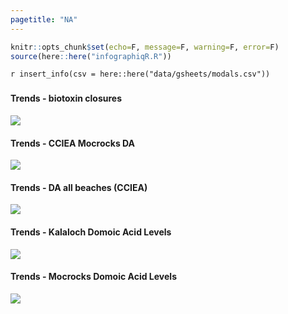 ```yaml
---
pagetitle: "NA"
---
```


```r
knitr::opts_chunk$set(echo=F, message=F, warning=F, error=F)
source(here::here("infographiqR.R"))
```

`r insert_info(csv = here::here("data/gsheets/modals.csv"))`


### {.tabset}

#### Trends - biotoxin closures

![](figures/S_WQ_Q7_6_ClosuresDays_by_Biotoxins_OCNMS_DOH.JPG)

#### Trends - CCIEA Mocrocks DA

![](figures/S_WQ_Q7_4_MaxDA_RazorClams_Mocrocks_CCIEA.JPG)

#### Trends - DA all beaches (CCIEA)

![](figures/S_WQ_Q7_5_MaxDA_RazorClams_WA_Coast_CCIEA.JPG)

#### Trends - Kalaloch Domoic Acid Levels

![](figures/S_WQ_Q7_2_DA_RazorClam_Kalaloch_WDFW.JPG)

#### Trends - Mocrocks Domoic Acid Levels

![](figures/S_WQ_Q7_3_DA_RazorClams_Mocrocks_WDEW.JPG)
